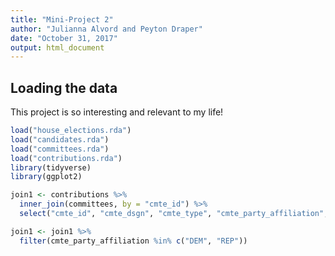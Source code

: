 ```yaml
---
title: "Mini-Project 2"
author: "Julianna Alvord and Peyton Draper"
date: "October 31, 2017"
output: html_document
---
```



## Loading the data

This project is so interesting and relevant to my life! 

```r
load("house_elections.rda")
load("candidates.rda")
load("committees.rda")
load("contributions.rda")
library(tidyverse)
library(ggplot2)
```

```r
join1 <- contributions %>%
  inner_join(committees, by = "cmte_id") %>%
  select("cmte_id", "cmte_dsgn", "cmte_type", "cmte_party_affiliation", "org_type", "transaction_type", "transaction_amt")

join1 <- join1 %>%
  filter(cmte_party_affiliation %in% c("DEM", "REP"))
```